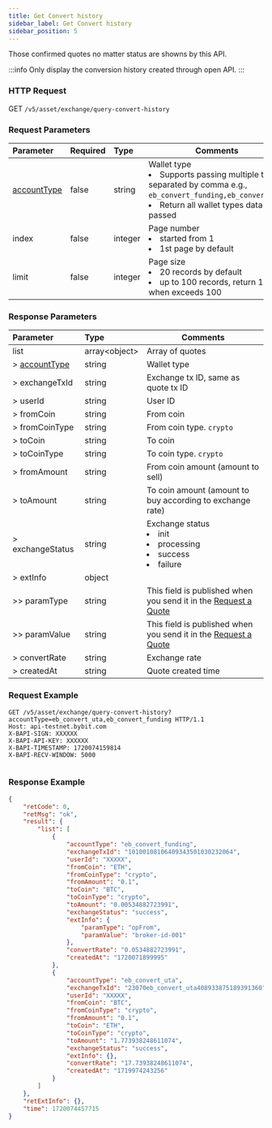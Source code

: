 ```yaml
---
title: Get Convert history 
sidebar_label: Get Convert history
sidebar_position: 5
---
```

Those confirmed quotes no matter status are showns by this API.

:::info
Only display the conversion history created through open API.
:::

### HTTP Request
GET `/v5/asset/exchange/query-convert-history`

### Request Parameters
| Parameter | Required | Type | Comments|
|:----- |:-------|:-----|------ |
|[accountType](/v5/enum#convertaccounttype) |false |string |Wallet type <li>Supports passing multiple types, separated by comma e.g., <code>eb_convert_funding,eb_convert_uta</code></li><li>Return all wallet types data if not passed</li>|
|index |false |integer |Page number <li>started from 1</li><li>1st page by default</li>|
|limit |false |integer |Page size <li>20 records by default</li><li>up to 100 records, return 100 when exceeds 100</li>|

### Response Parameters
| Parameter | Type | Comments|
|:----- |:-----|----- |
|list |array&lt;object&gt;|Array of quotes|
|> [accountType](/v5/enum#convertaccounttype) |string|Wallet type |
|> exchangeTxId |string |Exchange tx ID, same as quote tx ID |
|> userId |string |User ID |
|> fromCoin |string|From coin|
|> fromCoinType |string|From coin type. `crypto`|
|> toCoin |string|To coin|
|> toCoinType |string|To coin type. `crypto`|
|> fromAmount |string|From coin amount (amount to sell)|
|> toAmount |string|To coin amount (amount to buy according to exchange rate)|
|> exchangeStatus |string|Exchange status <li>init</li><li>processing</li><li>success</li><li>failure</li>|
|> extInfo |object||
|>> paramType |string|This field is published when you send it in the [Request a Quote ](apply-quote#)|
|>> paramValue |string|This field is published when you send it in the [Request a Quote ](apply-quote#)|
|> convertRate |string|Exchange rate|
|> createdAt |string|Quote created time|

### Request Example

<Tabs groupId="programming-languages">
<TabItem value="http" label="HTTP">

```http
GET /v5/asset/exchange/query-convert-history?accountType=eb_convert_uta,eb_convert_funding HTTP/1.1
Host: api-testnet.bybit.com
X-BAPI-SIGN: XXXXXX
X-BAPI-API-KEY: XXXXXX
X-BAPI-TIMESTAMP: 1720074159814
X-BAPI-RECV-WINDOW: 5000
```

</TabItem>
<TabItem value="python" label="Python">

```python

```

</TabItem>
</Tabs>

### Response Example

```json
{
    "retCode": 0,
    "retMsg": "ok",
    "result": {
        "list": [
            {
                "accountType": "eb_convert_funding",
                "exchangeTxId": "10100108106409343501030232064",
                "userId": "XXXXX",
                "fromCoin": "ETH",
                "fromCoinType": "crypto",
                "fromAmount": "0.1",
                "toCoin": "BTC",
                "toCoinType": "crypto",
                "toAmount": "0.00534882723991",
                "exchangeStatus": "success",
                "extInfo": {
                    "paramType": "opFrom",
                    "paramValue": "broker-id-001"
                },
                "convertRate": "0.0534882723991",
                "createdAt": "1720071899995"
            },
            {
                "accountType": "eb_convert_uta",
                "exchangeTxId": "23070eb_convert_uta408933875189391360",
                "userId": "XXXXX",
                "fromCoin": "BTC",
                "fromCoinType": "crypto",
                "fromAmount": "0.1",
                "toCoin": "ETH",
                "toCoinType": "crypto",
                "toAmount": "1.773938248611074",
                "exchangeStatus": "success",
                "extInfo": {},
                "convertRate": "17.73938248611074",
                "createdAt": "1719974243256"
            }
        ]
    },
    "retExtInfo": {},
    "time": 1720074457715
}
```